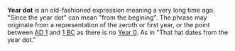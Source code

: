 '''Year dot''' is an old-fashioned expression meaning a very long time ago. "Since the year dot" can mean "from the begining".  The phrase may originate from a representation of the zeroth or first year, or the point between [[1|AD 1]] and [[1 BC]] as there is no [[Year 0]]. As in "That hat dates from the year dot."

{{Stub}}
